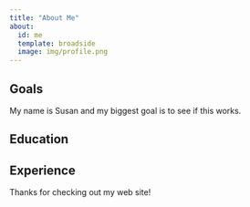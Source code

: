 ```yaml
---
title: "About Me"
about:
  id: me
  template: broadside
  image: img/profile.png
---
```


:::{#me}

## Goals
My name is Susan and my biggest goal is to see if this works.

## Education

## Experience

:::

Thanks for checking out my web site!
